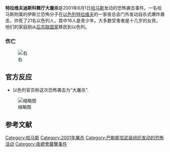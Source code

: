 {{Unreferenced|time=2021-05-31T05:03:23+00:00}}
'''特拉维夫迪斯科舞厅大屠杀'''是2001年6月1日[[哈马斯|哈马斯]]发动的恐怖袭击事件。一名哈马斯附属的伊斯兰恐怖分子在[[以色列|以色列]][[特拉维夫|特拉维夫]]的一家夜总会门外发动自杀式爆炸袭击，炸死了21名以色列人，其中16人是青少年。大多数受害者是十几岁的女孩，他们的家庭刚从[[后苏联国家|后苏联国家]]移民到以色列。

=== 伤亡 ===
[[File:Dolphinarium_Massacre_memorial_in_Tel_Aviv.JPG|右]]
<!-- 檔案不存在 [[File:Dolphinarium_discotheque_suicide_bombing_by_Victor_Brindatch_oil_on_canvas_painting_100x130.jpg|右]] ，可從英文維基百科取得 -->
== 官方反应 ==


* 以色列官员称这次恐怖袭击为“大屠杀”.
[[File:The_Dolphinarium_in_Tel_Aviv.JPG|缩略图]]

== 参考文献 ==
{{reflist|30em}}
[[Category:哈马斯|Category:哈马斯]]
[[Category:2001年屠杀|Category:2001年屠杀]]
[[Category:巴勒斯坦武装组织发动的恐怖活动|Category:巴勒斯坦武装组织发动的恐怖活动]]
[[Category:夜總會襲擊事件|Category:夜總會襲擊事件]]